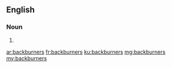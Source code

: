 ==English==

===Noun===
{{head|en|plural}}

# {{plural of|backburner|lang=en}}

[[ar:backburners]]
[[fr:backburners]]
[[ku:backburners]]
[[mg:backburners]]
[[my:backburners]]